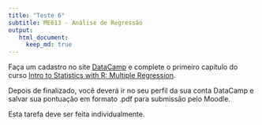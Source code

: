 ```yaml
---
title: "Teste 6"
subtitle: ME613 - Análise de Regressão
output: 
   html_document:
     keep_md: true
---
```


Faça um cadastro no site [DataCamp](https://www.datacamp.com) e complete o primeiro capítulo do curso [Intro to Statistics with R: Multiple Regression](https://www.datacamp.com/courses/multiple-regression).

Depois de finalizado, você deverá ir no seu perfil da sua conta DataCamp e salvar sua pontuação em formato .pdf para submissão pelo Moodle.

Esta tarefa deve ser feita individualmente.